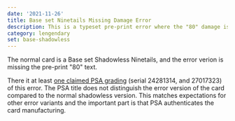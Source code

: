 ```yaml
---
date: '2021-11-26'
title: Base set Ninetails Missing Damage Error
description: This is a typeset pre-print error where the "80" damage is missing from the Fire Blast attack.
category: lengendary
set: base-shadowless
---
```


The normal card is a Base set Shadowless Ninetails, and the error verion is missing the pre-print "80" text.

There it at least [one claimed PSA grading](https://www.reddit.com/r/PokemonTCG/comments/demirq/i_present_you_the_shadowless_ninetales_no_damage/) (serial 24281314, and 27017323) of this error.
The PSA title does not distinguish the error version of the card compared to the normal shadowless version.
This matches expectations for other error variants and the important part is that PSA authenticates the card manufacturing.
